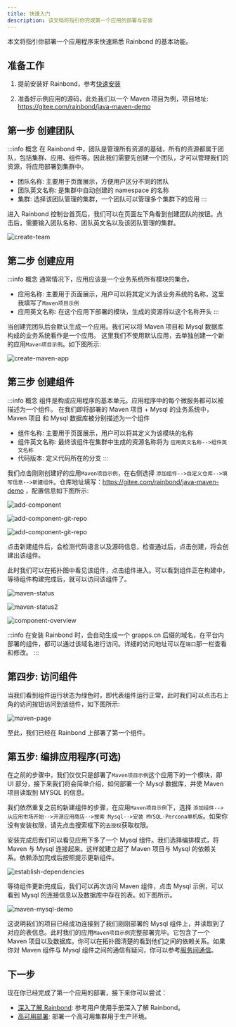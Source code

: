 ```yaml
---
title: 快速入门
description: 该文档将指引你完成第一个应用的部署与安装
---
```


本文将指引你部署一个应用程序来快速熟悉 Rainbond 的基本功能。

## 准备工作


1. 提前安装好 Rainbond，参考[快速安装](/docs/quick-start/quick-install)

2. 准备好示例应用的源码，此处我们以一个 Maven 项目为例，项目地址: https://gitee.com/rainbond/java-maven-demo

## 第一步 创建团队

:::info 概念
在 Rainbond 中，团队是管理所有资源的基础，所有的资源都属于团队，包括集群、应用、组件等。因此我们需要先创建一个团队，才可以管理我们的资源，将应用部署到集群中。

- 团队名称: 主要用于页面展示，方便用户区分不同的团队
- 团队英文名称: 是集群中自动创建的 namespace 的名称
- 集群: 选择该团队管理的集群，一个团队可以管理多个集群下的应用
:::

进入 Rainbond 控制台首页后，我们可以在页面左下角看到创建团队的按钮。点击后，需要输入团队名称、团队英文名以及该团队管理的集群。

![create-team](https://grstatic.oss-cn-shanghai.aliyuncs.com/docs/5.7/docs/quick-start/create-team.jpg)

## 第二步 创建应用

:::info 概念
通常情况下，应用应该是一个业务系统所有模块的集合。

- 应用名称: 主要用于页面展示，用户可以将其定义为该业务系统的名称，这里我填写了`Maven项目示例`
- 应用英文名称: 在这个应用下部署的模块，生成的资源将以这个名称开头
:::

当创建完团队后会默认生成一个应用。我们可以将 Maven 项目和 Mysql 数据库构成的业务系统看作是一个应用。
这里我们不使用默认应用，去单独创建一个新的应用`Maven项目示例`。如下图所示:

![create-maven-app](https://grstatic.oss-cn-shanghai.aliyuncs.com/docs/5.7/docs/quick-start/create-maven-app.jpg)

## 第三步 创建组件

:::info 概念
组件是构成应用程序的基本单元。应用程序中的每个微服务都可以被描述为一个组件。 在我们即将部署的 Maven 项目 + Mysql 的业务系统中， Maven 项目 和 Mysql 数据库被分别描述为一个组件

- 组件名称: 主要用于页面展示，用户可以将其定义为该模块的名称
- 组件英文名称: 最终该组件在集群中生成的资源名称将为 `应用英文名称-->组件英文名称`
- 代码版本: 定义代码所在的分支
:::

我们点击刚刚创建好的应用`Maven项目示例`，在右侧选择 `添加组件-->自定义仓库-->填写信息-->新建组件`。仓库地址填写：https://gitee.com/rainbond/java-maven-demo ，配置信息如下图所示:
 
![add-component](https://grstatic.oss-cn-shanghai.aliyuncs.com/docs/5.7/docs/quick-start/add-component.jpg)

![add-component-git-repo](https://grstatic.oss-cn-shanghai.aliyuncs.com/docs/5.7/docs/quick-start/add-component-git-repo.jpg)

![add-component-git-repo](https://grstatic.oss-cn-shanghai.aliyuncs.com/docs/5.7/docs/quick-start/add-component-git-repo2.jpg)



点击新建组件后，会检测代码语言以及源码信息，检查通过后，点击创建，将会创建出该组件。

此时我们可以在拓扑图中看见该组件，点击组件进入。可以看到组件正在构建中，等待组件构建完成后，就可以访问该组件了。

![maven-status](https://grstatic.oss-cn-shanghai.aliyuncs.com/docs/5.7/docs/quick-start/maven-status.jpg)

![maven-status2](https://grstatic.oss-cn-shanghai.aliyuncs.com/docs/5.7/docs/quick-start/maven-status2.jpg)

![component-overview](https://grstatic.oss-cn-shanghai.aliyuncs.com/docs/5.7/docs/quick-start/component-overview.jpg)

:::info
在安装 Rainbond 时，会自动生成一个 grapps.cn 后缀的域名，在平台内部署的组件，都可以通过该域名进行访问。详细的访问地址可以在`端口`那一栏查看和修改。
:::

## 第四步: 访问组件

当我们看到组件运行状态为绿色时，即代表组件运行正常，此时我们可以点击右上角的访问按钮访问到该组件，如下图所示:

![maven-page](https://grstatic.oss-cn-shanghai.aliyuncs.com/docs/5.7/docs/quick-start/maven-page.jpg)

至此，我们已经在 Rainbond 上部署了第一个组件。

## 第五步: 编排应用程序(可选)

在之前的步骤中，我们仅仅只是部署了`Maven项目示例`这个应用下的一个模块，即 UI 部分，接下来我们将会简单介绍，如何部署一个 Mysql 数据库，并使 Maven 项目读取到 MYSQL 的信息。

我们依然重复之前的新建组件的步骤，在应用`Maven项目示例`下，选择 `添加组件-->从应用市场开始-->开源应用商店-->搜索 Mysql-->安装 MYSQL-Percona单机版`。如果你没有安装权限，请先点击搜索框下的`去授权`获取权限。

安装完成后我们可以看见应用下多了一个 Mysql 组件。我们选择编排模式，将 Maven 与 Mysql 连接起来。这样就建立起了 Maven 项目与 Mysql 的依赖关系。依赖添加完成后按照提示更新组件。

![establish-dependencies](https://grstatic.oss-cn-shanghai.aliyuncs.com/docs/5.7/docs/quick-start/establish-dependencies.jpg)

等待组件更新完成后，我们可以再次访问 Maven 组件，点击 Mysql 示例，可以看到 Mysql 的连接信息以及数据库中存在的表。如下图所示。

![maven-mysql-demo](https://grstatic.oss-cn-shanghai.aliyuncs.com/docs/5.7/docs/quick-start/maven-mysql-demo.jpg)

这说明我们的项目已经成功连接到了我们刚刚部署的 Mysql 组件上，并读取到了对应的表信息。此时我们的应用`Maven项目示例`完整部署完毕。它包含了一个 Maven 项目以及数据库。你可以在拓扑图清楚的看到他们之间的依赖关系。如果你对 Maven 组件与 Mysql 组件之间的通信有疑问，你可以参考[服务间通信](/docs/use-manual/component-manage/component-connection/regist_and_discover)。

## 下一步

现在你已经完成了第一个应用的部署，接下来你可以尝试：
- [深入了解 Rainbond](/docs/use-manual): 参考用户使用手册深入了解 Rainbond。
- [高可用部署](/docs/installation/ha-deployment/): 部署一个高可用集群用于生产环境。
